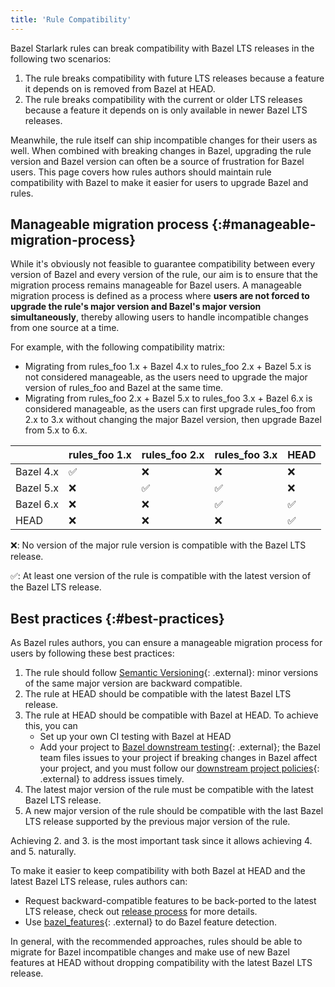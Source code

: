 ```yaml
---
title: 'Rule Compatibility'
---
```


Bazel Starlark rules can break compatibility with Bazel LTS releases in the
following two scenarios:

1.  The rule breaks compatibility with future LTS releases because a feature it
    depends on is removed from Bazel at HEAD.
1.  The rule breaks compatibility with the current or older LTS releases because
    a feature it depends on is only available in newer Bazel LTS releases.

Meanwhile, the rule itself can ship incompatible changes for their users as
well. When combined with breaking changes in Bazel, upgrading the rule version
and Bazel version can often be a source of frustration for Bazel users. This
page covers how rules authors should maintain rule compatibility with Bazel to
make it easier for users to upgrade Bazel and rules.

## Manageable migration process {:#manageable-migration-process}

While it's obviously not feasible to guarantee compatibility between every
version of Bazel and every version of the rule, our aim is to ensure that the
migration process remains manageable for Bazel users. A manageable migration
process is defined as a process where **users are not forced to upgrade the
rule's major version and Bazel's major version simultaneously**, thereby
allowing users to handle incompatible changes from one source at a time.

For example, with the following compatibility matrix:

*   Migrating from rules_foo 1.x + Bazel 4.x to rules_foo 2.x + Bazel 5.x is not
    considered manageable, as the users need to upgrade the major version of
    rules_foo and Bazel at the same time.
*   Migrating from rules_foo 2.x + Bazel 5.x to rules_foo 3.x + Bazel 6.x is
    considered manageable, as the users can first upgrade rules_foo from 2.x to
    3.x without changing the major Bazel version, then upgrade Bazel from 5.x to
    6.x.

| | rules_foo 1.x | rules_foo 2.x | rules_foo 3.x | HEAD |
| --- | --- | --- | --- | --- |
| Bazel 4.x | ✅ | ❌ | ❌ | ❌ |
| Bazel 5.x | ❌ | ✅ | ✅ | ❌ |
| Bazel 6.x | ❌ | ❌ | ✅ | ✅ |
| HEAD | ❌ | ❌ | ❌ | ✅ |

❌: No version of the major rule version is compatible with the Bazel LTS
release.

✅: At least one version of the rule is compatible with the latest version of the
Bazel LTS release.

## Best practices {:#best-practices}

As Bazel rules authors, you can ensure a manageable migration process for users
by following these best practices:

1.  The rule should follow [Semantic
    Versioning](https://semver.org/){: .external}: minor versions of the same
    major version are backward compatible.
1.  The rule at HEAD should be compatible with the latest Bazel LTS release.
1.  The rule at HEAD should be compatible with Bazel at HEAD. To achieve this,
    you can
    *   Set up your own CI testing with Bazel at HEAD
    *   Add your project to [Bazel downstream
        testing](https://github.com/bazelbuild/continuous-integration/blob/master/docs/downstream-testing.md){: .external};
        the Bazel team files issues to your project if breaking changes in Bazel
        affect your project, and you must follow our [downstream project
        policies](https://github.com/bazelbuild/continuous-integration/blob/master/docs/downstream-testing.md#downstream-project-policies){: .external}
        to address issues timely.
1.  The latest major version of the rule must be compatible with the latest
    Bazel LTS release.
1.  A new major version of the rule should be compatible with the last Bazel LTS
    release supported by the previous major version of the rule.

Achieving 2. and 3. is the most important task since it allows achieving 4. and
5.  naturally.

To make it easier to keep compatibility with both Bazel at HEAD and the latest
Bazel LTS release, rules authors can:

*   Request backward-compatible features to be back-ported to the latest LTS
    release, check out [release process](/versions/8.4.0/release#release-procedure-policies)
    for more details.
*   Use [bazel_features](https://github.com/bazel-contrib/bazel_features){: .external}
    to do Bazel feature detection.

In general, with the recommended approaches, rules should be able to migrate for
Bazel incompatible changes and make use of new Bazel features at HEAD without
dropping compatibility with the latest Bazel LTS release.